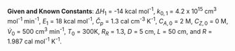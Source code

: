 
**Given and Known Constants**: $\Delta H_1$ = -14 kcal mol^-1^, $k_{0,1}$ = 4.2 x 10^15^ cm^3^ mol^-1^ min^-1^, $E_1$ = 18 kcal mol^-1^, $\breve{C}_p$ = 1.3 cal cm^-3^ K^-1^, $C_{A,0}$ = 2 M, $C_{Z,0}$ = 0 M, $\dot{V}_0$ = 500 cm^3^ min^-1^, $T_0$ = 300K, $R_R$ = 1.3, $D$ = 5 cm, $L$ = 50 cm, and $R$ = 1.987 cal mol^-1^ K^-1^.
